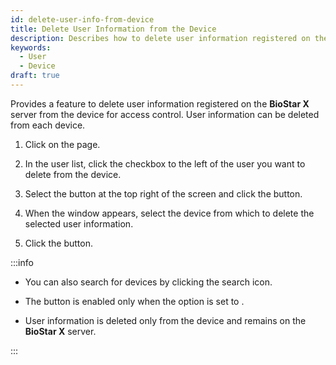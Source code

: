 ```yaml
---
id: delete-user-info-from-device
title: Delete User Information from the Device
description: Describes how to delete user information registered on the device.
keywords:
  - User
  - Device
draft: true
---
```


Provides a feature to delete user information registered on the **BioStar X** server from the device for access control. User information can be deleted from each device.

1. Click <Cmd sid='shell.header.user' /> on the <Cmd sid='shell.header.launcher' /> page.

2. In the user list, click the checkbox to the left of the user you want to delete from the device.

3. Select the <IcMoreW/> button at the top right of the screen and click the <Cmd sid='user.header.removeFromDevice' product='2' /> button.

4. When the <Cmd sid='user.header.removeFromDevice' product='2' /> window appears, select the device from which to delete the selected user information.

5. Click the <Cmd sid='common.delete' /> button.

:::info

* You can also search for devices by clicking the search icon.

* The <Cmd sid='user.header.removeFromDevice' product='2' /> button is enabled only when the <Cmd sid='setting.server.automaticUserSync' product='2' /> option is set to <Cmd sid='device.Input.unsupervised' product='2' />.

* User information is deleted only from the device and remains on the **BioStar X** server.

:::
